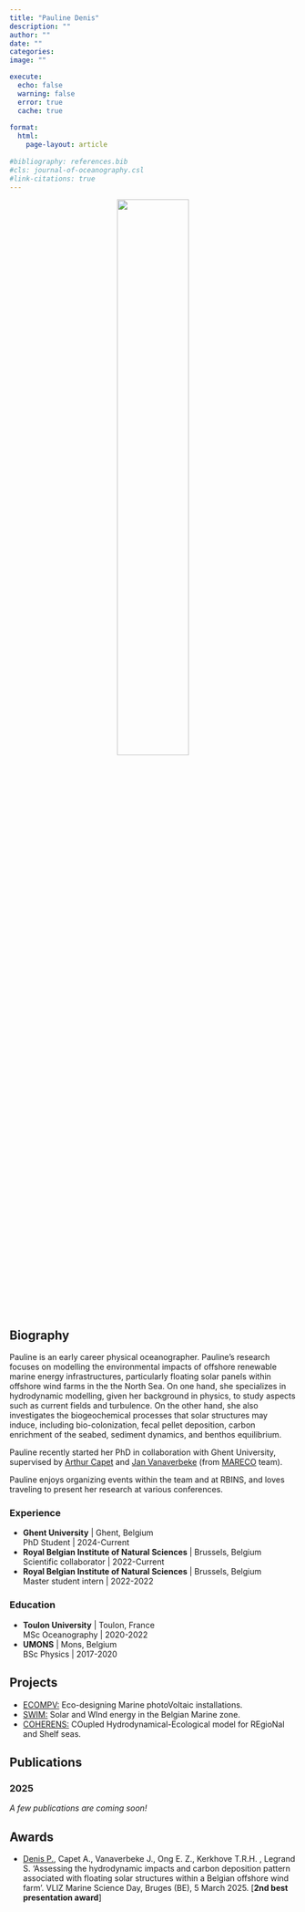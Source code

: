 ```yaml
---
title: "Pauline Denis"
description: ""
author: ""
date: ""
categories: 
image: ""

execute:
  echo: false
  warning: false
  error: true
  cache: true
  
format: 
  html:
    page-layout: article
    
#bibliography: references.bib
#cls: journal-of-oceanography.csl
#link-citations: true
---
```


<div style="text-align: center;">
  <img src="../../../images/PD.jpg" style="width: 50%;" />
</div>

## Biography

Pauline is an early career physical oceanographer. Pauline's research focuses on modelling the environmental impacts of offshore renewable marine energy infrastructures, particularly floating solar panels within offshore wind farms in the the North Sea. On one hand, she specializes in hydrodynamic modelling, given her background in physics, to study aspects such as current fields and turbulence. On the other hand, she also investigates the biogeochemical processes that solar structures may induce, including bio-colonization, fecal pellet deposition, carbon enrichment of the seabed, sediment dynamics, and benthos equilibrium.  

Pauline recently started her PhD in collaboration with Ghent University, supervised by [Arthur Capet](../AC) and [Jan Vanaverbeke](https://mareco-odnature.naturalsciences.be/teammember/vanaverbeke-jan/) (from [MARECO](https://mareco-odnature.naturalsciences.be/) team).  

Pauline enjoys organizing events within the team and at RBINS, and loves traveling to present her research at various conferences.

### Experience
- **Ghent University** | Ghent, Belgium<br />
  PhD Student | 2024-Current
- **Royal Belgian Institute of Natural Sciences** | Brussels, Belgium<br />
  Scientific collaborator | 2022-Current
- **Royal Belgian Institute of Natural Sciences** | Brussels, Belgium<br />
  Master student intern | 2022-2022


### Education
- **Toulon University** | Toulon, France<br />
  MSc Oceanography | 2020-2022<br />
- **UMONS** | Mons, Belgium<br />
  BSc Physics | 2017-2020<br />


## Projects
- [ECOMPV:](../../projects/ECOMPV) Eco-designing Marine photoVoltaic installations.
- [SWIM:](../../projects/SWIM) Solar and WInd energy in the Belgian Marine zone.
- [COHERENS:](../../projects/COHERENS) COupled Hydrodynamical-Ecological model for REgioNal and Shelf seas.

## Publications
### 2025
_A few publications are coming soon!_

## Awards

- [Denis P.]{.underline}, Capet A., Vanaverbeke J., Ong E. Z., Kerkhove T.R.H. , Legrand S. 'Assessing the hydrodynamic impacts and carbon deposition pattern associated with floating solar structures within a Belgian offshore wind farm'. VLIZ Marine Science Day, Bruges (BE), 5 March 2025. \[**2nd best presentation award**\]